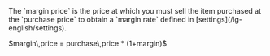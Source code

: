   <Accordion icon="input-numeric" title="Margin price (MAR)">
    <ResponseField name="margin price" type="decimal">
      The `margin price` is the price at which you must sell the item purchased at the `purchase price` to obtain a `margin rate` defined in [settings](/lg-english/settings).
      <p>$margin\,price = purchase\,price * (1+margin)$</p>
    </ResponseField>
  </Accordion>
